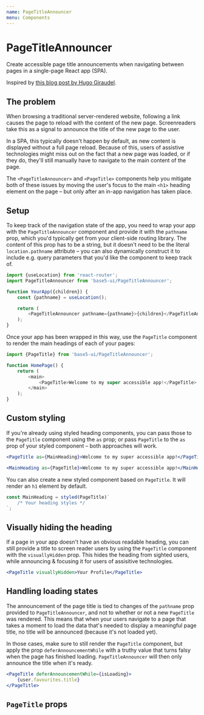 ```yaml
---
name: PageTitleAnnouncer
menu: Components
---
```



# PageTitleAnnouncer

Create accessible page title announcements when navigating between pages in a single-page React app (SPA).

Inspired by [this blog post by Hugo Giraudel](https://hugogiraudel.com/2020/01/15/accessible-title-in-a-single-page-react-application/#title-announcer).

## The problem

When browsing a traditional server-rendered website, following a link causes the page to reload with the content of the new page. Screenreaders take this as a signal to announce the title of the new page to the user.

In a SPA, this typically doesn't happen by default, as new content is displayed without a full page reload. Because of this, users of assistive technologies might miss out on the fact that a new page was loaded, or if they do, they'll still manually have to navigate to the main content of the page.

The `<PageTitleAnnouncer>` and `<PageTitle>` components help you mitigate both of these issues by moving the user's focus to the main `<h1>` heading element on the page – but only after an in-app navigation has taken place.

## Setup

To keep track of the navigation state of the app, you need to wrap your app with the `PageTitleAnnouncer` component and provide it with the `pathname` prop, which you'd typically get from your client-side routing library. The content of this prop has to be a string, but it doesn't need to be the literal `location.pathname` attribute – you can also dynamically construct it to include e.g. query parameters that you'd like the component to keep track of.

```js
import {useLocation} from 'react-router';
import PageTitleAnnouncer from 'base5-ui/PageTitleAnnouncer';

function YourApp({children}) {
	const {pathname} = useLocation();

	return (
		<PageTitleAnnouncer pathname={pathname}>{children}</PageTitleAnnouncer>
	);
}
```

Once your app has been wrapped in this way, use the `PageTitle` component to render the main headings of each of your pages:

```js
import {PageTitle} from 'base5-ui/PageTitleAnnouncer';

function HomePage() {
	return (
		<main>
			<PageTitle>Welcome to my super accessible app!</PageTitle>
		</main>
	);
}
```

## Custom styling

If you're already using styled heading components, you can pass those to the `PageTitle` component using the `as` prop; or pass `PageTitle` to the `as` prop of your styled component – both approaches will work.

```jsx
<PageTitle as={MainHeading}>Welcome to my super accessible app!</PageTitle>
```

```jsx
<MainHeading as={PageTitle}>Welcome to my super accessible app!</MainHeading>
```

You can also create a new styled component based on `PageTitle`. It will render an `h1` element by default.

```js
const MainHeading = styled(PageTitle)`
	/* Your heading styles */
`;
```

## Visually hiding the heading

If a page in your app doesn't have an obvious readable heading, you can still provide a title to screen reader users by using the `PageTitle` component with the `visuallyHidden` prop. This hides the heading from sighted users, while announcing & focusing it for users of assisitive technologies.

```jsx
<PageTitle visuallyHidden>Your Profile</PageTitle>
```

## Handling loading states

The announcement of the page title is tied to changes of the `pathname` prop provided to `PageTitleAnnouncer`, and not to whether or not a new `PageTitle` was rendered. This means that when your users navigate to a page that takes a moment to load the data that's needed to display a meaningful page title, no title will be announced (because it's not loaded yet).

In those cases, make sure to still render the `PageTitle` component, but apply the prop `deferAnnouncementWhile` with a truthy value that turns falsy when the page has finished loading.
`PageTitleAnnouncer` will then only announce the title when it's ready.

```jsx
<PageTitle deferAnnouncementWhile={isLoading}>
	{user.favourites.title}
</PageTitle>
```

## `PageTitle` props

<Props isToggle of={PageTitle} />
